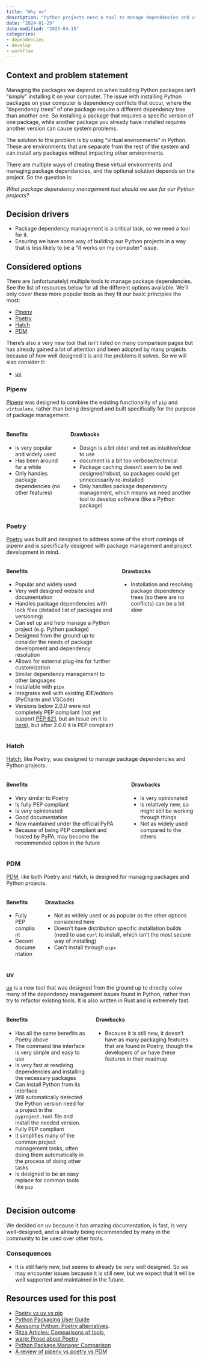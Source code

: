 ```yaml
---
title: "Why uv"
description: "Python projects need a tool to manage dependencies and virtual environments. This post describes our reasons for using uv for those tasks."
date: "2024-01-29"
date-modified: "2025-04-15"
categories:
- dependencies
- develop
- workflow
---
```


## Context and problem statement

Managing the packages we depend on when building Python packages isn't
"simply" installing it on your computer. The issue with installing
Python packages on your computer is dependency conflicts that occur,
where the "dependency trees" of one package require a different
dependency tree than another one. So installing a package that requires
a specific version of one package, while another package you already
have installed requires another version can cause system problems.

The solution to this problem is by using "virtual environments" in
Python. These are environments that are separate from the rest of the
system and can install any packages without impacting other
environments.

There are multiple ways of creating these virtual environments and
managing package dependencies, and the optional solution depends on the
project. So the question is:

*What package dependency management tool should we use for our Python
projects?*

## Decision drivers

-   Package dependency management is a critical task, so we need a tool
    for it.
-   Ensuring we have some way of building our Python projects in a way
    that is less likely to be a "it works on my computer" issue.

## Considered options

There are (unfortunately) multiple tools to manage package dependencies.
See the list of resources below for all the different options available.
We'll only cover these more popular tools as they fit our basic
principles the most:

-   [Pipenv](https://pipenv.pypa.io/en/latest/index.html)
-   [Poetry](https://python-poetry.org/)
-   [Hatch](https://hatch.pypa.io/latest/version/)
-   [PDM](https://pdm-project.org/latest/usage/dependency/)

There's also a very new tool that isn't listed on many comparison pages
but has already gained a lot of attention and been adopted by many
projects because of how well designed it is and the problems it solves.
So we will also consider it:

-   [uv](https://docs.astral.sh/uv/)

### Pipenv

[Pipenv](https://pipenv.pypa.io/en/latest/index.html) was designed to
combine the existing functionality of `pip` and `virtualenv`, rather
than being designed and built specifically for the purpose of package
management.

::::: columns
::: column
#### Benefits

-   Is very popular and widely used
-   Has been around for a while
-   Only handles package dependencies (no other features)
:::

::: column
#### Drawbacks

-   Design is a bit older and not as intuitive/clear to use
-   document is a bit too verbose/technical
-   Package caching doesn't seem to be well designed/robust, so packages
    could get unnecessarily re-installed
-   Only handles package dependency management, which means we need
    another tool to develop software (like a Python package)
:::
:::::

### Poetry

[Poetry](https://python-poetry.org/) was built and designed to address
some of the short comings of pipenv and is specifically designed with
package management and project development in mind.

::::: columns
::: column
#### Benefits

-   Popular and widely used
-   Very well designed website and documentation
-   Handles package dependencies with lock files (detailed list of
    packages and versioning)
-   Can set up and help manage a Python project (e.g. Python package)
-   Designed from the ground up to consider the needs of package
    development and dependency resolution
-   Allows for external plug-ins for further customization
-   Similar dependency management to other languages
-   Installable with `pipx`
-   Integrates well with existing IDE/editors (PyCharm and VSCode)
-   Versions below 2.0.0 were not completely PEP compliant (not yet
    support [PEP 621](https://peps.python.org/pep-0621/), but an Issue
    on it is [here](https://github.com/python-poetry/roadmap/issues/3)),
    but after 2.0.0 it is PEP compliant
:::

::: column
#### Drawbacks

-   Installation and resolving package dependency trees (so there are no
    conflicts) can be a bit slow
:::
:::::

### Hatch

[Hatch](https://hatch.pypa.io/latest/version/), like Poetry, was
designed to manage package dependencies and Python projects.

::::: columns
::: column
#### Benefits

-   Very similar to Poetry
-   Is fully PEP compliant
-   Is very opinionated
-   Good documentation
-   Now maintained under the official PyPA
-   Because of being PEP compliant and hosted by PyPA, may become the recommended
    option in the future
:::

::: column
#### Drawbacks

-   Is very opinionated
-   Is relatively new, so might still be working through things
-   Not as widely used compared to the others
:::
:::::

### PDM

[PDM](https://pdm-project.org/latest/usage/dependency/), like both
Poetry and Hatch, is designed for managing packages and Python projects.

::::: columns
::: column
#### Benefits

-   Fully PEP compliant
-   Decent documentation
:::

::: column
#### Drawbacks

-   Not as widely used or as popular as the other options considered here
-   Doesn't have distribution specific installation builds (need to use
    `curl` to install, which isn't the most secure way of installing)
-   Can't install through `pipx`
:::
:::::

### uv

[uv](https://docs.astral.sh/uv/) is a new tool that was designed from
the ground up to directly solve many of the dependency management issues
found in Python, rather than try to refactor existing tools. It is also
written in Rust and is extremely fast.

::::: columns
::: column
#### Benefits

-   Has all the same benefits as Poetry above
-   The command line interface is very simple and easy to use
-   Is very fast at resolving dependencies and installing the necessary
    packages
-   Can install Python from its interface
-   Will automatically detected the Python version need for a project in
    the `pyproject.toml` file and install the needed version.
-   Fully PEP compliant
-   It simplifies many of the common project management tasks, often
    doing them automatically in the process of doing other tasks
-   Is designed to be an easy replace for common tools like `pip`
:::

::: column
#### Drawbacks

-   Because it is still new, it doesn't have as many packaging features
    that are found in Poetry, though the developers of uv have these
    features in their roadmap
:::
:::::

## Decision outcome

We decided on uv because it has amazing documentation, is fast, is very
well-designed, and is already being recommended by many in the community
to be used over other tools.

### Consequences

-   It is still fairly new, but seems to already be very well designed.
    So we may encounter issues because it is still new, but we expect
    that it will be well supported and maintained in the future.

## Resources used for this post

-   [Poetry vs uv vs
    pip](https://envelope.dev/blog/poetry-vs-uv-vs-pip-choosing-the-right-package-installer)
-   [Python Packaging User
    Guide](https://packaging.python.org/en/latest/tutorials/managing-dependencies/#other-tools-for-application-dependency-management)
-   [Awesome Python: Poetry
    alternatives](https://python.libhunt.com/poetry-alternatives).
-   [Ritza Articles: Comparisons of
    tools](https://ritza.co/articles/gen-articles/pipenv-vs-virtualenv-vs-poetry-vs-pyenv-vs-pip/),
-   [warp: Prose about
    Poetry](https://www.warp.dev/blog/prose-about-poetry)
-   [Python Package Manager
    Comparison](https://dev.to/adamghill/python-package-manager-comparison-1g98)
-   [A review of pipenv vs poetry vs
    PDM](https://dev.to/frostming/a-review-pipenv-vs-poetry-vs-pdm-39b4)
